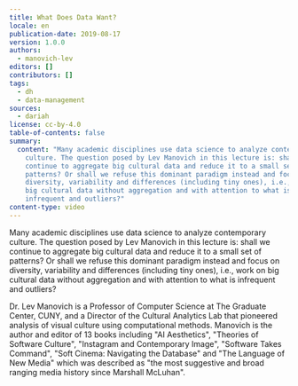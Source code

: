 ```yaml
---
title: What Does Data Want?
locale: en
publication-date: 2019-08-17
version: 1.0.0
authors:
  - manovich-lev
editors: []
contributors: []
tags:
  - dh
  - data-management
sources:
  - dariah
license: cc-by-4.0
table-of-contents: false
summary:
  content: "Many academic disciplines use data science to analyze contemporary
    culture. The question posed by Lev Manovich in this lecture is: shall we
    continue to aggregate big cultural data and reduce it to a small set of
    patterns? Or shall we refuse this dominant paradigm instead and focus on
    diversity, variability and differences (including tiny ones), i.e., work on
    big cultural data without aggregation and with attention to what is
    infrequent and outliers?"
content-type: video
---
```

Many academic disciplines use data science to analyze contemporary culture. The question posed by Lev Manovich in this lecture is: shall we continue to aggregate big cultural data and reduce it to a small set of patterns? Or shall we refuse this dominant paradigm instead and focus on diversity, variability and differences (including tiny ones), i.e., work on big cultural data without aggregation and with attention to what is infrequent and outliers?

Dr. Lev Manovich is a Professor of Computer Science at The Graduate Center, CUNY, and a Director of the Cultural Analytics Lab that pioneered analysis of visual culture using computational methods. Manovich is the author and editor of 13 books including "AI Aesthetics", "Theories of Software Culture", "Instagram and Contemporary Image", "Software Takes Command", "Soft Cinema: Navigating the Database" and "The Language of New Media" which was described as "the most suggestive and broad ranging media history since Marshall McLuhan".

<VideoCard provider="youtube" id="Bjjbhs0O3LE" title="What Does Data Want?" image="/assets/content/assets/en/resources/hosted/what-does-data-want/lev-manovich-png" />
